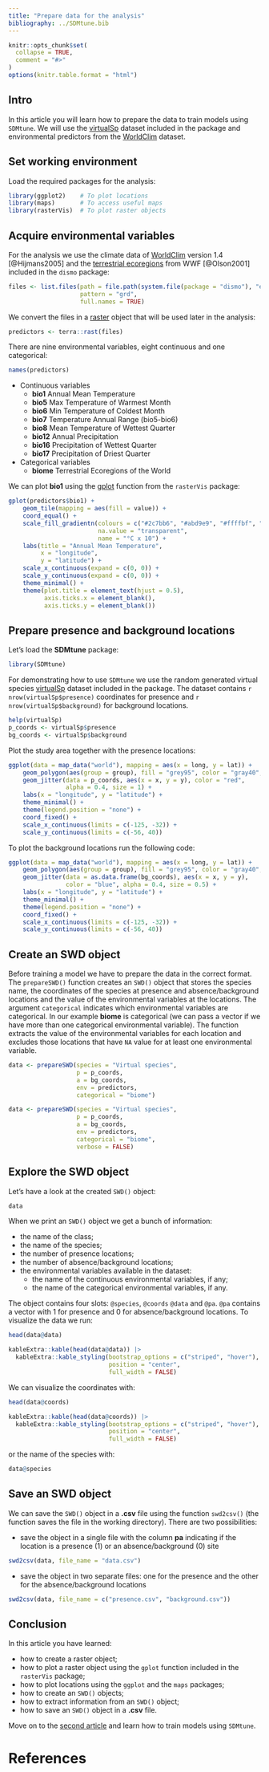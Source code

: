 ```yaml
---
title: "Prepare data for the analysis"
bibliography: ../SDMtune.bib
---
```


```r
knitr::opts_chunk$set(
  collapse = TRUE,
  comment = "#>"
)
options(knitr.table.format = "html")
```

## Intro

In this article you will learn how to prepare the data to train models using `SDMtune`. We will use the [virtualSp](../../reference/virtualSp.html) dataset included in the package and environmental predictors from the  [WorldClim](https://www.worldclim.org/) dataset.

## Set working environment

Load the required packages for the analysis:

```r
library(ggplot2)    # To plot locations
library(maps)       # To access useful maps
library(rasterVis)  # To plot raster objects
```

## Acquire environmental variables

For the analysis we use the climate data of [WorldClim](https://www.worldclim.org/) version 1.4 [@Hijmans2005] and the [terrestrial ecoregions](https://www.worldwildlife.org/publications/terrestrial-ecoregions-of-the-world)  from WWF [@Olson2001] included in the `dismo` package:

```r
files <- list.files(path = file.path(system.file(package = "dismo"), "ex"),
                    pattern = "grd",
                    full.names = TRUE)
```

We convert the files in a [raster](https://www.rdocumentation.org/packages/terra/versions/1.6-17/topics/rast) object that will be used later in the analysis:

```r
predictors <- terra::rast(files)
```

There are nine environmental variables, eight continuous and one categorical:

```r
names(predictors)
```

* Continuous variables
    + **bio1** Annual Mean Temperature
    + **bio5** Max Temperature of Warmest Month
    + **bio6** Min Temperature of Coldest Month
    + **bio7** Temperature Annual Range (bio5-bio6)
    + **bio8** Mean Temperature of Wettest Quarter
    + **bio12** Annual Precipitation
    + **bio16** Precipitation of Wettest Quarter
    + **bio17** Precipitation of Driest Quarter
* Categorical variables
    + **biome** Terrestrial Ecoregions of the World

We can plot **bio1** using the [gplot](https://www.rdocumentation.org/packages/rasterVis/versions/0.43/topics/gplot-methods) function from the `rasterVis` package:

```r
gplot(predictors$bio1) +
    geom_tile(mapping = aes(fill = value)) +
    coord_equal() +
    scale_fill_gradientn(colours = c("#2c7bb6", "#abd9e9", "#ffffbf", "#fdae61", "#d7191c"),
                         na.value = "transparent",
                         name = "°C x 10") +
    labs(title = "Annual Mean Temperature",
         x = "longitude",
         y = "latitude") +
    scale_x_continuous(expand = c(0, 0)) +
    scale_y_continuous(expand = c(0, 0)) +
    theme_minimal() +
    theme(plot.title = element_text(hjust = 0.5),
          axis.ticks.x = element_blank(),
          axis.ticks.y = element_blank())
```

## Prepare presence and background locations

Let's load the **SDMtune** package:

```r
library(SDMtune)
```

For demonstrating how to use `SDMtune` we use the random generated virtual species [virtualSp](../../reference/virtualSp.html) dataset included in the package. The dataset contains `r nrow(virtualSp$presence)` coordinates for presence and `r nrow(virtualSp$background)` for background locations.

```r
help(virtualSp)
p_coords <- virtualSp$presence
bg_coords <- virtualSp$background
```

Plot the study area together with the presence locations:

```r
ggplot(data = map_data("world"), mapping = aes(x = long, y = lat)) +
    geom_polygon(aes(group = group), fill = "grey95", color = "gray40", size = 0.2) +
    geom_jitter(data = p_coords, aes(x = x, y = y), color = "red",
                alpha = 0.4, size = 1) +
    labs(x = "longitude", y = "latitude") +
    theme_minimal() +
    theme(legend.position = "none") +
    coord_fixed() +
    scale_x_continuous(limits = c(-125, -32)) +
    scale_y_continuous(limits = c(-56, 40))
```

To plot the background locations run the following code:

```r
ggplot(data = map_data("world"), mapping = aes(x = long, y = lat)) +
    geom_polygon(aes(group = group), fill = "grey95", color = "gray40", size = 0.2) +
    geom_jitter(data = as.data.frame(bg_coords), aes(x = x, y = y),
                color = "blue", alpha = 0.4, size = 0.5) +
    labs(x = "longitude", y = "latitude") +
    theme_minimal() +
    theme(legend.position = "none") +
    coord_fixed() +
    scale_x_continuous(limits = c(-125, -32)) +
    scale_y_continuous(limits = c(-56, 40))
```

## Create an SWD object

Before training a model we have to prepare the data in the correct format. The `prepareSWD()` function creates an `SWD()` object that stores the species name, the coordinates of the species at presence and absence/background locations and the value of the environmental variables at the locations. The argument `categorical` indicates which environmental variables are categorical. In our example **biome** is categorical (we can pass a vector if we have more than one categorical environmental variable). The function extracts the value of the environmental variables for each location and excludes those locations that have `NA` value for at least one environmental variable.

```r
data <- prepareSWD(species = "Virtual species",
                   p = p_coords,
                   a = bg_coords,
                   env = predictors,
                   categorical = "biome")
```
```r
data <- prepareSWD(species = "Virtual species",
                   p = p_coords,
                   a = bg_coords,
                   env = predictors,
                   categorical = "biome",
                   verbose = FALSE)
```

## Explore the SWD object

Let's have a look at the created `SWD()` object:

```r
data
```

When we print an `SWD()` object we get a bunch of information:

* the name of the class;
* the name of the species;
* the number of presence locations;
* the number of absence/background locations;
* the environmental variables available in the dataset:
    + the name of the continuous environmental variables, if any;
    + the name of the categorical environmental variables, if any.

The object contains four slots: `@species`, `@coords` `@data` and `@pa`. `@pa` contains a vector with 1 for presence and 0 for absence/background locations. To visualize the data we run:

```r
head(data@data)
```
```r
kableExtra::kable(head(data@data)) |> 
  kableExtra::kable_styling(bootstrap_options = c("striped", "hover"),
                            position = "center",
                            full_width = FALSE)
```

We can visualize the coordinates with:

```r
head(data@coords)
```
```r
kableExtra::kable(head(data@coords)) |> 
  kableExtra::kable_styling(bootstrap_options = c("striped", "hover"),
                            position = "center",
                            full_width = FALSE)
```

or the name of the species with:

```r
data@species
```

## Save an SWD object

We can save the `SWD()` object in a **.csv** file using the function `swd2csv()` (the function saves the file in the working directory). There are two possibilities:

* save the object in a single file with the column **pa** indicating if the location is a presence (1) or an absence/background (0) site

```r
swd2csv(data, file_name = "data.csv")
```

* save the object in two separate files: one for the presence and the other for the absence/background locations

```r
swd2csv(data, file_name = c("presence.csv", "background.csv"))
```

## Conclusion

In this article you have learned:

* how to create a raster object;
* how to plot a raster object using the `gplot` function included in the `rasterVis` package;
* how to plot locations using the `ggplot` and the `maps` packages;
* how to create an `SWD()` objects;
* how to extract information from an `SWD()` object;
* how to save an `SWD()` object in a **.csv** file.

Move on to the [second article](./train-model.html) and learn how to train models using `SDMtune`.

# References
